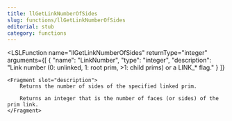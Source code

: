 ```yaml
---
title: llGetLinkNumberOfSides
slug: functions/llGetLinkNumberOfSides
editorial: stub
category: functions
---
```


<LSLFunction
	name="llGetLinkNumberOfSides"
	returnType="integer"
	arguments={[
	{
		"name": "LinkNumber",
		"type": "integer",
		"description": "Link number (0: unlinked, 1: root prim, &gt;1: child prims) or a LINK_* flag."
	}
]}
>
	<Fragment slot="description">
		Returns the number of sides of the specified linked prim.
		
		Returns an integer that is the number of faces (or sides) of the prim link.
	</Fragment>
</LSLFunction>
